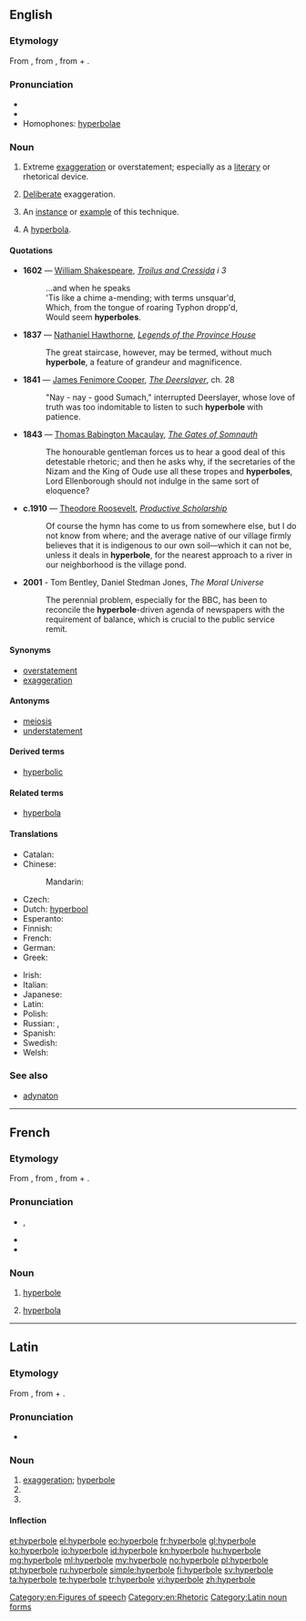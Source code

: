 ==English==
{{was wotd|2006|May|5}}
{{wikipedia}}

===Etymology===
From {{etyl|la|en}} {{term|hyperbolē|lang=la}}, from {{etyl|grc|en}} {{term|ὑπερβολή||excess, exaggeration|tr=huperbolē|lang=grc}}, from {{term|ὑπέρ||above|tr=huper|lang=grc}} + {{term|βάλλω||I throw|tr=ballō|lang=grc}}.

===Pronunciation===
* {{IPA|/haɪˈpɜːbəli/}}
* {{audio|en-us-hyperbole.ogg|Audio (US)}}
* Homophones: [[hyperbolae]]

===Noun===
{{en-noun}}

# {{context|uncountable|lang=en}} Extreme [[exaggeration]] or overstatement; especially as a [[literary]] or rhetorical device.
# {{context|uncountable|lang=en}} [[deliberate|Deliberate]] exaggeration.
# {{context|countable|lang=en}} An [[instance]] or [[example]] of this technique.
# {{context|countable|obsolete|lang=en}} A [[hyperbola]].

====Quotations====
{{timeline|
1600s=1602|
1800s=1837 1841 1843|
1900s=1910|
2000s=2001}}
* '''1602''' — [[w:William Shakespeare|William Shakespeare]], ''[[s:Troilus and Cressida|Troilus and Cressida]] i 3''
*: ...and when he speaks<br/>'Tis like a chime a-mending; with terms unsquar'd,<br/>Which, from the tongue of roaring Typhon dropp'd,<br/>Would seem '''hyperboles'''.
* '''1837''' — [[w:Nathaniel Hawthorne|Nathaniel Hawthorne]], ''[[s:Legends of the Province House|Legends of the Province House]]''
*: The great staircase, however, may be termed, without much '''hyperbole''', a feature of grandeur and magnificence.
* '''1841''' — [[w:James Fenimore Cooper|James Fenimore Cooper]], ''[[s:The Deerslayer|The Deerslayer]]'', ch. 28
*: "Nay - nay - good Sumach," interrupted Deerslayer, whose love of truth was too indomitable to listen to such '''hyperbole''' with patience.
* '''1843''' — [[w:Thomas Babington Macaulay|Thomas Babington Macaulay]], ''[[s:The Gates of Somnauth|The Gates of Somnauth]]''
*: The honourable gentleman forces us to hear a good deal of this detestable rhetoric; and then he asks why, if the secretaries of the Nizam and the King of Oude use all these tropes and '''hyperboles''', Lord Ellenborough should not indulge in the same sort of eloquence?
* '''c.1910''' — [[w:Theodore Roosevelt|Theodore Roosevelt]], ''[[s:Productive Scholarship|Productive Scholarship]]''
*: Of course the hymn has come to us from somewhere else, but I do not know from where; and the average native of our village firmly believes that it is indigenous to our own soil—which it can not be, unless it deals in '''hyperbole''', for the nearest approach to a river in our neighborhood is the village pond.
* '''2001''' - Tom Bentley, Daniel Stedman Jones, ''The Moral Universe''
*: The perennial problem, especially for the BBC, has been to reconcile the '''hyperbole'''-driven agenda of newspapers with the requirement of balance, which is crucial to the public service remit.

====Synonyms====
* [[overstatement]]
* [[exaggeration]]

====Antonyms====
* [[meiosis]]
* [[understatement]]

====Derived terms====
* [[hyperbolic]]

====Related terms====
* [[hyperbola]]

====Translations====
{{trans-top|Rhetorical device}}
* Catalan: {{t+|ca|hipèrbole|f}}
* Chinese:
*: Mandarin: {{t|cmn|誇飾|sc=Hani}}
* Czech: {{t-|cs|nadsázka|f}}
* Dutch: [[hyperbool]]
* Esperanto: {{t-|eo|hiperbolo}}
* Finnish: {{t+|fi|hyperbola}}
* French: {{t+|fr|hyperbole|f}}
* German: {{t+|de|Hyperbel|f}}
* Greek: {{t+|el|υπερβολή|f|tr=ypervolí}}
{{trans-mid}}
* Irish: {{t-|ga|urtheilgean|m}}
* Italian: {{t+|it|iperbole|f}}
* Japanese: {{t+|ja|誇張|tr=Kochō|sc=Jpan}}
* Latin: {{t-|la|hyperbole|f}}
* Polish: {{t+|pl|hiperbola|f}}
* Russian: {{t+|ru|гипербола|f|sc=Cyrl|tr=gipérbola}}, {{t+|ru|преувеличение|n|sc=Cyrl|tr=preuveličénije}}
* Spanish: {{t+|es|hipérbole|f}}
* Swedish: {{t+|sv|hyperbol|c}}
* Welsh: {{t-|cy|gormodiaith|f}}
{{trans-bottom}}

===See also===
* [[adynaton]]

[[Category:en:Figures of speech]]
[[Category:en:Rhetoric]]

----

==French==

===Etymology===
From {{etyl|la|fr}} {{term|hyperbole|lang=la}}, from {{etyl|grc|fr}} {{term|ὑπερβολή||excess, exaggeration|tr=huperbolē|lang=grc}}, from {{term|ὑπέ||above|tr=huper|lang=grc}} + {{term|βάλλω||I throw|tr=ballō|lang=grc}}.

===Pronunciation===
* {{IPA|/i.pɛʁ.bɔl/|lang=fr}}, {{X-SAMPA|/i.pER.bOl/|lang=fr}}
* {{homophones|hyperboles|lang=fr}}
* {{hyphenation|hy|per|bole|lang=fr}}

===Noun===
{{fr-noun|f}}

# {{context|rhetoric|lang=fr}} [[hyperbole#English|hyperbole]]
# {{context|geometry|lang=fr}} [[hyperbola]]

----

==Latin==

===Etymology===
From {{etyl|grc|la}} {{term|ὑπερβολή||excess, exaggeration|tr=huperbolē|lang=grc}}, from {{term|ὑπέ||above|tr=huper|lang=grc}} + {{term|βάλλω||I throw|tr=ballō|lang=grc}}.

===Pronunciation===
* {{IPA|/hʏˈpɛːrbɔleː/|lang=la}}

===Noun===
{{la-noun|hyperbolē|hyperboles#Latin|hyperbolēs|f|first}}

# [[exaggeration]]; [[#English|hyperbole]]
# {{inflection of|hyperbolē||abl|s|lang=la}}
# {{inflection of|hyperbolē||voc|s|lang=la}}

====Inflection====
{{ladecl1}} {{qualifier|Greek pattern}}
{{la-decl-1st-Greek|hyperbol}}

[[Category:Latin noun forms]]

[[et:hyperbole]]
[[el:hyperbole]]
[[eo:hyperbole]]
[[fr:hyperbole]]
[[gl:hyperbole]]
[[ko:hyperbole]]
[[io:hyperbole]]
[[id:hyperbole]]
[[kn:hyperbole]]
[[hu:hyperbole]]
[[mg:hyperbole]]
[[ml:hyperbole]]
[[my:hyperbole]]
[[no:hyperbole]]
[[pl:hyperbole]]
[[pt:hyperbole]]
[[ru:hyperbole]]
[[simple:hyperbole]]
[[fi:hyperbole]]
[[sv:hyperbole]]
[[ta:hyperbole]]
[[te:hyperbole]]
[[tr:hyperbole]]
[[vi:hyperbole]]
[[zh:hyperbole]]
